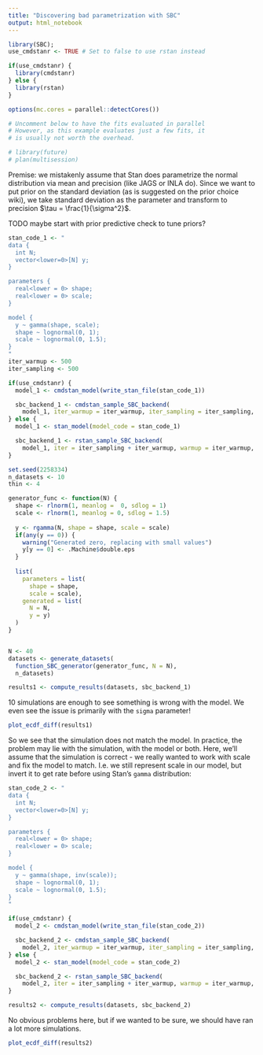 ```yaml
---
title: "Discovering bad parametrization with SBC"
output: html_notebook
---
```


```r
library(SBC); 
use_cmdstanr <- TRUE # Set to false to use rstan instead

if(use_cmdstanr) {
  library(cmdstanr)
} else {
  library(rstan)
}

options(mc.cores = parallel::detectCores())

# Uncomment below to have the fits evaluated in parallel
# However, as this example evaluates just a few fits, it
# is usually not worth the overhead.

# library(future)
# plan(multisession)

```


Premise: we mistakenly assume that Stan does parametrize the normal distribution
via mean and precision (like JAGS or INLA do). Since we want to put prior on the 
standard deviation (as is suggested on the prior choice wiki), we take standard deviation as the parameter and transform to precision $\tau = \frac{1}{\sigma^2}$.


TODO maybe start with prior predictive check to tune priors?

```r
stan_code_1 <- "
data {
  int N;
  vector<lower=0>[N] y;
}

parameters {
  real<lower = 0> shape;
  real<lower = 0> scale;  
}

model {
  y ~ gamma(shape, scale);
  shape ~ lognormal(0, 1);
  scale ~ lognormal(0, 1.5);
}
"
iter_warmup <- 500
iter_sampling <- 500

if(use_cmdstanr) {
  model_1 <- cmdstan_model(write_stan_file(stan_code_1))

  sbc_backend_1 <- cmdstan_sample_SBC_backend(
    model_1, iter_warmup = iter_warmup, iter_sampling = iter_sampling, chains = 2)
} else {
  model_1 <- stan_model(model_code = stan_code_1)

  sbc_backend_1 <- rstan_sample_SBC_backend(
    model_1, iter = iter_sampling + iter_warmup, warmup = iter_warmup, chains = 2)
}

```

```r
set.seed(2258334)
n_datasets <- 10
thin <- 4

generator_func <- function(N) {
  shape <- rlnorm(1, meanlog =  0, sdlog = 1)
  scale <- rlnorm(1, meanlog = 0, sdlog = 1.5)
  
  y <- rgamma(N, shape = shape, scale = scale)
  if(any(y == 0)) {
    warning("Generated zero, replacing with small values")
    y[y == 0] <- .Machine$double.eps
  }
  
  list(
    parameters = list(
      shape = shape,
      scale = scale),
    generated = list(
      N = N,
      y = y)
  )
}


N <- 40
datasets <- generate_datasets(
  function_SBC_generator(generator_func, N = N), 
  n_datasets)

```


```r
results1 <- compute_results(datasets, sbc_backend_1)
```


10 simulations are enough to see something is wrong with the model. We even see the issue is primarily with the `sigma` parameter!

```r
plot_ecdf_diff(results1)
```

So we see that the simulation does not match the model. In practice, the problem may lie with the simulation, with the model or both. Here, we'll assume that the simulation is correct - we really wanted to work with scale and fix the model to match. I.e. we still represent scale in our model, but invert it to get rate before using Stan's `gamma` distribution:


```r
stan_code_2 <- "
data {
  int N;
  vector<lower=0>[N] y;
}

parameters {
  real<lower = 0> shape;
  real<lower = 0> scale;  
}

model {
  y ~ gamma(shape, inv(scale));
  shape ~ lognormal(0, 1);
  scale ~ lognormal(0, 1.5);
}
"

if(use_cmdstanr) {
  model_2 <- cmdstan_model(write_stan_file(stan_code_2))

  sbc_backend_2 <- cmdstan_sample_SBC_backend(
    model_2, iter_warmup = iter_warmup, iter_sampling = iter_sampling, chains = 2)
} else {
  model_2 <- stan_model(model_code = stan_code_2)

  sbc_backend_2 <- rstan_sample_SBC_backend(
    model_2, iter = iter_sampling + iter_warmup, warmup = iter_warmup, chains = 2)
}


```


```r
results2 <- compute_results(datasets, sbc_backend_2)
```

No obvious problems here, but if we wanted to be sure, we should have ran a lot more simulations.

```r
plot_ecdf_diff(results2)
```


